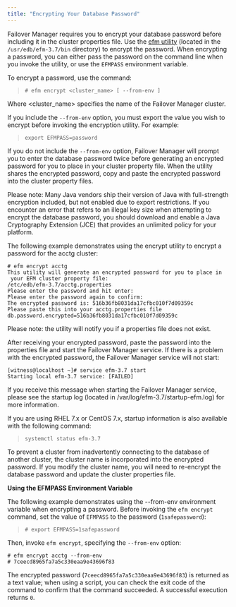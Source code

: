 ```yaml
---
title: "Encrypting Your Database Password"
---
```


<div id="encrypting_database_password" class="registered_link"></div>


Failover Manager requires you to encrypt your database password before including it in the cluster properties file. Use the [efm utility](../#efm_encrypt) (located in the `/usr/edb/efm-3.7/bin` directory) to encrypt the password. When encrypting a password, you can either pass the password on the command line when you invoke the utility, or use the `EFMPASS` environment variable.

To encrypt a password, use the command:

> `# efm encrypt <cluster_name> [ --from-env ]`

Where &lt;cluster\_name&gt; specifies the name of the Failover Manager cluster.

If you include the `--from-env` option, you must export the value you wish to encrypt before invoking the encryption utility. For example:

> `export EFMPASS=password`

If you do not include the `--from-env` option, Failover Manager will prompt you to enter the database password twice before generating an encrypted password for you to place in your cluster property file. When the utility shares the encrypted password, copy and paste the encrypted password into the cluster property files.

Please note: Many Java vendors ship their version of Java with full-strength encryption included, but not enabled due to export restrictions. If you encounter an error that refers to an illegal key size when attempting to encrypt the database password, you should download and enable a Java Cryptography Extension (JCE) that provides an unlimited policy for your platform.

The following example demonstrates using the encrypt utility to encrypt a password for the acctg cluster:

    # efm encrypt acctg
    This utility will generate an encrypted password for you to place in
     your EFM cluster property file:
    /etc/edb/efm-3.7/acctg.properties
    Please enter the password and hit enter:
    Please enter the password again to confirm:
    The encrypted password is: 516b36fb8031da17cfbc010f7d09359c
    Please paste this into your acctg.properties file
    db.password.encrypted=516b36fb8031da17cfbc010f7d09359c

Please note: the utility will notify you if a properties file does not exist.

After receiving your encrypted password, paste the password into the properties file and start the Failover Manager service. If there is a problem with the encrypted password, the Failover Manager service will not start:

    [witness@localhost ~]# service efm-3.7 start
    Starting local efm-3.7 service: [FAILED]

If you receive this message when starting the Failover Manager service, please see the startup log (located in /var/log/efm-3.7/startup-efm.log) for more information.

If you are using RHEL 7.x or CentOS 7.x, startup information is also available with the following command:

> `systemctl status efm-3.7`

To prevent a cluster from inadvertently connecting to the database of another cluster, the cluster name is incorporated into the encrypted password. If you modify the cluster name, you will need to re-encrypt the database password and update the cluster properties file.

**Using the EFMPASS Environment Variable**

The following example demonstrates using the --from-env environment variable when encrypting a password. Before invoking the `efm encrypt` command, set the value of `EFMPASS` to the password (`1safepassword`):

> `# export EFMPASS=1safepassword`

Then, invoke `efm encrypt`, specifying the `--from-env` option:

    # efm encrypt acctg --from-env
    # 7ceecd8965fa7a5c330eaa9e43696f83

The encrypted password (`7ceecd8965fa7a5c330eaa9e43696f83`) is returned as a text value; when using a script, you can check the exit code of the command to confirm that the command succeeded. A successful execution returns `0`.
